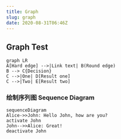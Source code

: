 ```yaml
---
title: Graph
slug: graph
date: 2020-08-31T06:46Z
---
```


## Graph Test


```mermaid
graph LR
A[Hard edge] -->|Link text| B(Round edge)
B --> C{Decision}
C -->|One| D[Result one]
C -->|Two| E[Result two]
```


### 绘制序列图 Sequence Diagram

```mermaid
sequenceDiagram
Alice->>John: Hello John, how are you?
activate John
John-->>Alice: Great!
deactivate John
```